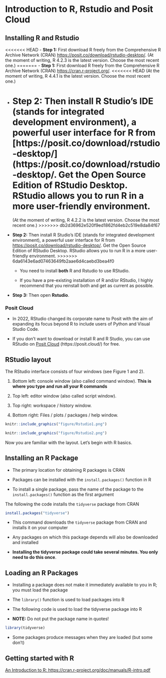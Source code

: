 # Introduction to R, Rstudio and Posit Cloud {#intro}

\pagenumbering{arabic}

## Installing R and Rstudio

<<<<<<< HEAD
- **Step 1:** First download R freely from the Comprehensive R Archive Network (CRAN) [https://posit.co/download/rstudio-desktop/](https://posit.co/download/rstudio-desktop/).
(At the moment of writing, R 4.2.3  is the latest version. Choose the most recent one.)
=======
- **Step 1:** First download R freely from the Comprehensive R Archive Network (CRAN) [https://cran.r-project.org/](https://cran.r-project.org/).
<<<<<<< HEAD
(At the moment of writing, R 4.4.1  is the latest version. Choose the most recent one.)

- **Step 2:** Then install R Studio’s IDE (stands for integrated development environment), a powerful user interface for R from [https://posit.co/download/rstudio-desktop/](https://posit.co/download/rstudio-desktop/. Get the Open Source Edition of RStudio Desktop. RStudio allows you to run R in a more user-friendly environment.
=======
(At the moment of writing, R 4.2.2  is the latest version. Choose the most recent one.)
>>>>>>> db2d36962e520f9ed1862fd4eb2c519e8da84f67

- **Step 2:** Then install R Studio’s IDE (stands for integrated development environment), a powerful user interface for R from [https://posit.co/download/rstudio-desktop/](https://posit.co/download/rstudio-desktop/). Get the Open Source Edition of RStudio Desktop. RStudio allows you to run R in a more user-friendly environment.
>>>>>>> 6da6143e6ad07463649fb2aae6d4caebd3bea4f0

   - You need to install **both** R and Rstudio to use RStudio.

   - If you have a pre-existing installation of R and/or RStudio, I highly recommend that you reinstall both and get as current as possible. 

- **Step 3:** Then open **Rstudio**.


### Posit Cloud

- In 2022, RStudio changed its corporate name to Posit with the aim of expanding its focus beyond R to include users of Python and Visual Studio Code.

- If you don't want to download or install R and R Studio, you can use RStudio on [Posit Cloud] (https://posit.cloud/) for free.

## RStudio layout

The RStudio interface consists of four windows (see Figure 1 and 2).

1.	Bottom left: console window (also called command window). **This is where you type and run all your R commands**

2.	Top left: editor window (also called script window). 

3.	Top right: workspace / history window.

4.	Bottom right: Files / plots / packages / help window.


```r
knitr::include_graphics("figure/Rstudio1.png")
```


```r
knitr::include_graphics("figure/Rstudio2.png")
```


Now you are familiar with the layout. Let's begin with R basics.


## Installing an R Package

<!-- http://jtleek.com/modules/01_DataScientistToolbox/02_09_installingRPackages/#3-->

- The primary location for obtaining R packages is CRAN

- Packages can be installed with the `install.packages()` function in R

- To install a single package, pass the name of the package to the `install.packages()` function as the first argument

The following the code installs the `tidyverse` package from CRAN

```r
install.packages("tidyverse")
```

- This command downloads the `tidyverse` package from CRAN and installs it on your computer

- Any packages on which this package depends will also be downloaded and installed

- **Installing the tidyverse package could take several minutes. You only need to do this once**.


## Loading an R Packages

- Installing a package does not make it immediately available to you in R; you must load the package

- The `library()` function is used to load packages into R

- The following code is used to load the tidyverse package into R

- **NOTE:** Do not put the package name in quotes!

```r
library(tidyverse)
```

- Some packages produce messages when they are loaded (but some don't)

<!-- https://rpubs.com/venkatritch/333327-->

## Getting started with R

[An Introduction to R: https://cran.r-project.org/doc/manuals/R-intro.pdf](https://cran.r-project.org/doc/manuals/R-intro.pdf)

